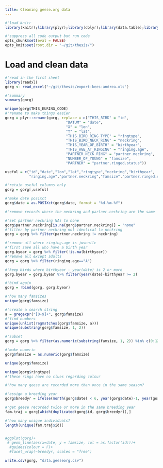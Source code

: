 ```yaml
---
title: Cleaning geese.org data
---
```

```r
#'load knitr
library(knitr);library(plyr);library(dplyr);library(data.table);library(purrr);library(ggplot2);library(readxl)

#'suppress all code output but run code
opts_chunk$set(eval = FALSE)
opts_knit$set(root.dir = "~/git/thesis/")
```

# Load and clean data

```r
#'read in the first sheet
library(readxl)
gorg <- read_excel("~/git/thesis/export-kees-andrea.xls")

#'summary
summary(gorg)

unique(gorg$THIS_EURING_CODE)
#'rename to make things easier
gorg = plyr::rename(gorg, replace = c("THIS_BIRD" = "id",
                            "DATUM" = "date",
                            "X" = "lon",
                            "Y" = "lat",
                            "THIS_BIRD_RING_TYPE" = "ringtype",
                            "THIS_BIRD_NECK_RING" = "neckring",
                            "THIS_YEAR_OF_BIRTH" = "birthyear",
                            "THIS_AGE_AT_RINGING" = "ringing.age",
                            "PARTNER_NECK_RING" = "partner.neckring",
                            "NUMBER_OF_YOUNG" = "famsize",
                            "PARTNER" = "partner.ringed.status"))

useful = c("id","date","lon","lat","ringtype","neckring","birthyear",
           "ringing.age","partner.neckring","famsize","partner.ringed.status")

#'retain useful columns only
gorg = gorg[,useful]

#'make date posixct
gorg$date = as.POSIXct(gorg$date, format = "%d-%m-%Y")
```

```r
#'remove records where the neckring and partner.neckring are the same

#'set partner neckring NAs to none
gorg$partner.neckring[is.na(gorg$partner.neckring)] = "none"
#'filter by partner neckring not identical to neckring
gorg = gorg %>% filter(partner.neckring != neckring)
```

```r
#'remove all where ringing.age is juvenile
#'first save all who have a birth year
gorg.byear = gorg %>% filter(!is.na(birthyear))
#'remove all except adults
gorg = gorg %>% filter(ringing.age=="A")

#'keep birds where birthyear - year(date) is 2 or more
gorg.byear = gorg.byear %>% filter(year(date)-birthyear >= 2)

#'bind again
gorg = rbind(gorg, gorg.byear)
```

```r
#'how many famsizes
unique(gorg$famsize)

#'create a search string
a = gregexpr("[0-9]+", gorg$famsize)
#'find numbers
unique(unlist(regmatches(gorg$famsize, a)))
unique(substring(gorg$famsize, 1, 2))

#'subset
gorg = gorg %>% filter(as.numeric(substring(famsize, 1, 2)) %in% c(0:12))

#'make numeric
gorg$famsize = as.numeric(gorg$famsize)

unique(gorg$famsize)
```

```r
unique(gorg$ringtype)
#'these rings have no clues regarding colour
```

```r
#'how many geese are recorded more than once in the same season?

#'assign a breeding year 
gorg$breedyr = ifelse(month(gorg$date) < 6, year(gorg$date)-1, year(gorg$date))

#'get geese recorded twice or more in the same breeding year
fam.traj = gorg[which(duplicated(gorg$id, gorg$breedyr)),]

#'how many unique individuals?
length(unique(fam.traj$id))


#ggplot(gorg)+
 # geom_line(aes(x=date, y = famsize, col = as.factor(id)))+
  #guides(colour = F)+
  #facet_wrap(~breedyr, scales = "free")
```



```r
write.csv(gorg, "data.geeseorg.csv")
```

